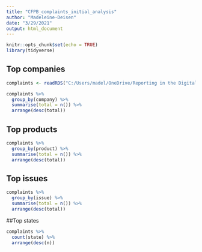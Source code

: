 ```yaml
---
title: "CFPB_complaints_initial_analysis"
author: "Madeleine-Deisen"
date: "3/29/2021"
output: html_document
---
```


```r
knitr::opts_chunk$set(echo = TRUE)
library(tidyverse)
```

## Top companies

```r
complaints <- readRDS("C:/Users/madel/OneDrive/Reporting in the Digital Age/github_repositories/CFPBcomplaints/complaints.rds")

complaints %>%
  group_by(company) %>%
  summarise(total = n()) %>%
  arrange(desc(total))

```
## Top products

```r
complaints %>%
  group_by(product) %>%
  summarise(total = n()) %>%
  arrange(desc(total))

```
## Top issues

```r
complaints %>%
  group_by(issue) %>%
  summarise(total = n()) %>%
  arrange(desc(total))
```
##Top states

```r
complaints %>%
  count(state) %>%
  arrange(desc(n))
```
